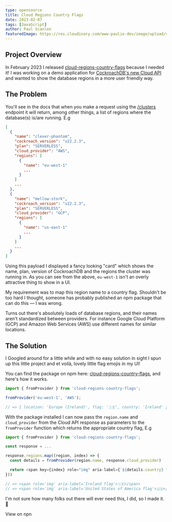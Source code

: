 ```yaml
---
type: opensource
title: Cloud Regions Country Flags
date: 2023-02-07
tags: [JavaScript]
author: Paul Scanlon
featuredImage: https://res.cloudinary.com/www-paulie-dev/image/upload/v1675801642/paulie.dev/2023/02/cloud-regions-country-flags_krxqsh.jpg
---
```


## Project Overview

In February 2023 I released [cloud-regions-country-flags](https://www.npmjs.com/package/cloud-regions-country-flags)
because I needed it! I was working on a demo application for
[CockroachDB's new Cloud API](https://www.cockroachlabs.com/docs/api/cloud/v1#overview) and wanted to show the database
regions in a more user friendly way.

## The Problem

You'll see in the docs that when you make a request using the
[/clusters](https://www.cockroachlabs.com/docs/api/cloud/v1#get-/api/v1/clusters) endpoint it will return, among other
things, a list of regions where the database(s) is/are running. E.g

```json
[
  {
    "name": "clever-phantom",
    "cockroach_version": "v22.2.3",
    "plan": "SERVERLESS",
    "cloud_provider": "AWS",
    "regions": [
      {
        "name": "eu-west-1"
        ...
      }
    ]
    ...
  },
  {
    "name": "mellow-stork",
    "cockroach_version": "v22.2.3",
    "plan": "SERVERLESS",
    "cloud_provider": "GCP",
    "regions": [
      {
        "name": "us-east-1"
        ...
      }
    ]
    ...
  }
]
```

Using this payload I displayed a fancy looking "card" which shows the name, plan, version of CockroachDB and the regions
the cluster was running in. As you can see from the above, `eu-west-1` isn't an overly attractive thing to show in a UI.

My requirement was to map this region name to a country flag. Shouldn't be too hard I thought, someone has probably
published an npm package that can do this — I was wrong.

Turns out there's absolutely loads of database regions, and their names aren't standardized between providers. For
instance Google Cloud Platform (GCP) and Amazon Web Services (AWS) use different names for similar locations.

## The Solution

I Googled around for a little while and with no easy solution in sight I spun up this little project and et voilà,
lovely little flag emojis in my UI!

You can find the package on npm here:
[cloud-regions-country-flags](https://www.npmjs.com/package/cloud-regions-country-flags), and here's how it works.

```javascript
import { fromProvider } from 'cloud-regions-country-flags';

fromProvider('eu-west-1', 'AWS');

// => { location: 'Europe (Ireland)', flag: '🇮🇪', country: 'Ireland' }
```

With the package installed I can now pass the `region.name` and `cloud_provider` from the Cloud API response as
parameters to the `fromProvider` function which returns the appropriate country flag, E.g

```javascript
import { fromProvider } from 'cloud-regions-country-flags';

const response = ...

response.regions.map((region, index) => {
  const details = fromProvider(region.name, response.cloud_provider)

  return <span key={index} role="img" aria-label={`${details.country} flag`}>{details.flag}</span>
}))

// => <span role='img' aria-label='Ireland flag'>🇮🇪</span>
// => <span role='img' aria-label='United States of America flag'>🇺🇸</span>

```

I'm not sure how many folks out there will ever need this, I did, so I made it. 🕺

<CtaExternal href='https://www.npmjs.com/package/cloud-regions-country-flags'>View on npn </CtaExternal>
